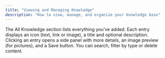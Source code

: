 ```yaml
---
title: "Viewing and Managing Knowledge"
description: "How to view, manage, and organize your knowledge base"
---
```



The All Knowledge section lists everything you’ve added. Each entry displays an icon (text, link or image), a title and optional description. Clicking an entry opens a side panel with more details, an image preview (for pictures), and a Save button. You can search, filter by type or delete content.